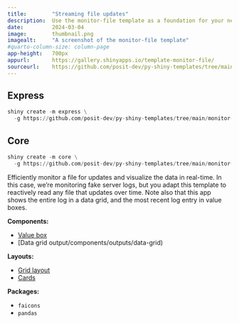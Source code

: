 ```yaml
---
title:        "Streaming file updates"
description:  Use the monitor-file template as a foundation for your next Shiny app.
date:         2024-03-04
image:        thumbnail.png
imagealt:     "A screenshot of the monitor-file template"
#quarto-column-size: column-page
app-height:   700px
appurl:       https://gallery.shinyapps.io/template-monitor-file/
sourceurl:    https://github.com/posit-dev/py-shiny-templates/tree/main/monitor-file
---
```


::: {.panel-tabset .shiny-mode-tabset  group="shiny-app-mode"}
## Express
``` python
shiny create -m express \
  -g https://github.com/posit-dev/py-shiny-templates/tree/main/monitor-file
```
## Core
``` python
shiny create -m core \
  -g https://github.com/posit-dev/py-shiny-templates/tree/main/monitor-file
```
:::


Efficiently monitor a file for updates and visualize the data in real-time.
In this case, we're monitoring fake server logs, but you adapt this template to reactively read any file that updates over time.
Note also that this app shows the entire log in a data grid, and the most recent log entry in value boxes.


:::: {.grid .tags}
::: {.g-col-4}

**Components:**

* [Value box](/components/outputs/value-box)
* [Data grid output/components/outputs/data-grid)

:::
::: {.g-col-4}

**Layouts:**

* [Grid layout](/layouts/arrange)
* [Cards](/layouts/panels-cards/#content-divided-by-cards)

:::
::: {.g-col-4}

**Packages:**

* `faicons`
* `pandas`

:::
::::